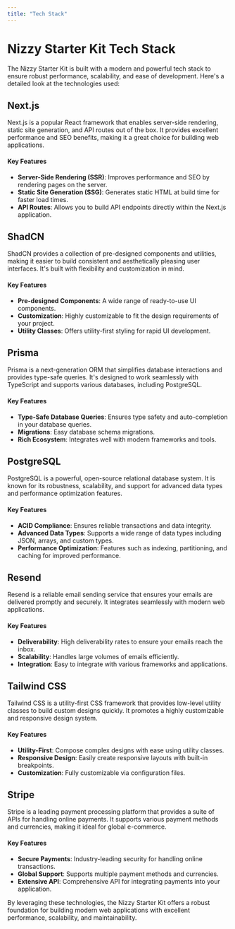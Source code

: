 ```yaml
---
title: "Tech Stack"
---
```


# Nizzy Starter Kit Tech Stack

The Nizzy Starter Kit is built with a modern and powerful tech stack to ensure robust performance, scalability, and ease of development. Here's a detailed look at the technologies used:

## Next.js

Next.js is a popular React framework that enables server-side rendering, static site generation, and API routes out of the box. It provides excellent performance and SEO benefits, making it a great choice for building web applications.

#### Key Features

- **Server-Side Rendering (SSR)**: Improves performance and SEO by rendering pages on the server.
- **Static Site Generation (SSG)**: Generates static HTML at build time for faster load times.
- **API Routes**: Allows you to build API endpoints directly within the Next.js application.

## ShadCN

ShadCN provides a collection of pre-designed components and utilities, making it easier to build consistent and aesthetically pleasing user interfaces. It's built with flexibility and customization in mind.

#### Key Features

- **Pre-designed Components**: A wide range of ready-to-use UI components.
- **Customization**: Highly customizable to fit the design requirements of your project.
- **Utility Classes**: Offers utility-first styling for rapid UI development.

## Prisma

Prisma is a next-generation ORM that simplifies database interactions and provides type-safe queries. It's designed to work seamlessly with TypeScript and supports various databases, including PostgreSQL.

#### Key Features

- **Type-Safe Database Queries**: Ensures type safety and auto-completion in your database queries.
- **Migrations**: Easy database schema migrations.
- **Rich Ecosystem**: Integrates well with modern frameworks and tools.

## PostgreSQL

PostgreSQL is a powerful, open-source relational database system. It is known for its robustness, scalability, and support for advanced data types and performance optimization features.

#### Key Features

- **ACID Compliance**: Ensures reliable transactions and data integrity.
- **Advanced Data Types**: Supports a wide range of data types including JSON, arrays, and custom types.
- **Performance Optimization**: Features such as indexing, partitioning, and caching for improved performance.

## Resend

Resend is a reliable email sending service that ensures your emails are delivered promptly and securely. It integrates seamlessly with modern web applications.

#### Key Features

- **Deliverability**: High deliverability rates to ensure your emails reach the inbox.
- **Scalability**: Handles large volumes of emails efficiently.
- **Integration**: Easy to integrate with various frameworks and applications.

## Tailwind CSS

Tailwind CSS is a utility-first CSS framework that provides low-level utility classes to build custom designs quickly. It promotes a highly customizable and responsive design system.

#### Key Features

- **Utility-First**: Compose complex designs with ease using utility classes.
- **Responsive Design**: Easily create responsive layouts with built-in breakpoints.
- **Customization**: Fully customizable via configuration files.

## Stripe

Stripe is a leading payment processing platform that provides a suite of APIs for handling online payments. It supports various payment methods and currencies, making it ideal for global e-commerce.

#### Key Features

- **Secure Payments**: Industry-leading security for handling online transactions.
- **Global Support**: Supports multiple payment methods and currencies.
- **Extensive API**: Comprehensive API for integrating payments into your application.

By leveraging these technologies, the Nizzy Starter Kit offers a robust foundation for building modern web applications with excellent performance, scalability, and maintainability.
